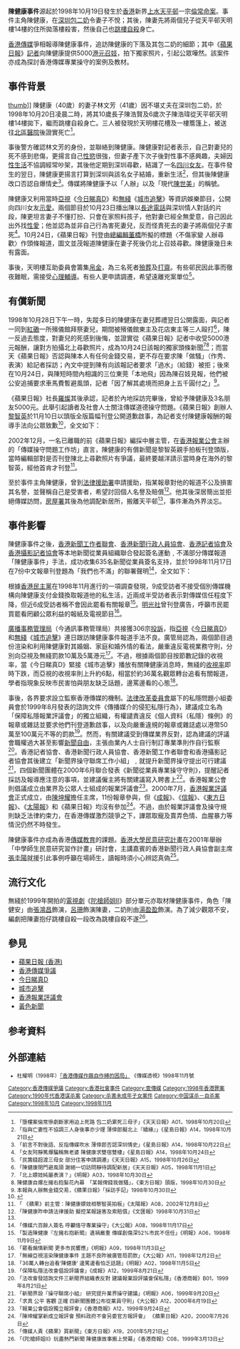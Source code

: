 {{Distinguish|陳凱欣|陳康健|陳健安}}
'''陳健康事件'''源起於1998年10月19日發生於[[香港|香港]]新界[[上水|上水]][[天平邨|天平邨]]一宗[[倫常命案|倫常命案]]。事件主角陳健康，在[[深圳|深圳]][[包二奶|包二奶]]令妻子不悅；其後，陳妻先將兩個兒子從天平邨天明樓14樓的住所拋落樓殺害，然後自己也[[跳樓|跳樓]][[自殺|自殺]]身亡。

[[香港傳媒|香港傳媒]]爭相報導陳健康事件，追訪陳健康的下落及其包二奶的細節；其中《[[蘋果日報_(香港)|蘋果日報]]》[[記者|記者]]向陳健康提供5000[[港元|港元]][[召妓|召妓]]，拍下獨家照片，引起公眾嘩然。該案件亦成為探討香港傳媒專業操守的案例及教材。

==事件背景==
[[文件:Tin_Ping_Estate_Phase_1.jpg|thumb]]]]
陳健康（40歲）的妻子林文芳（41歲）因不堪丈夫在深圳包二奶，於1998年10月20日凌晨二時，將其10歲長子陳浩賢及6歲次子陳浩瑋從天平邨天明樓14樓拋下，繼而跳樓自殺身亡。三人被發現於天明樓花槽及一樓簷篷上，被送往[[北區醫院|北區醫院]]後證實死亡<ref>「墮樓案倫常慘劇斷家用迫上死路 包二奶累死三母子」《天天日報》A01，1998年10月20日</ref>。

事後警方確認林文芳的身份，並聯絡到陳健康。陳健康對記者表示，自己對妻兒的死不感到悲傷，更揚言自己[[性慾|性慾]]很強，但妻子產下次子後對性事不感興趣，夫婦因[[性生活|性生活]]不協調經常吵架，其後他定期到深圳尋歡，結識了一名[[四川|四川]][[女友|女友]]。在事件發生的翌日，陳健康更揚言打算到深圳與該名女子結婚，重新生活<ref>「指與亡妻性不協調三人身後事亦少理 薄倖郎擬北上『續緣』」《星島日報》A14，1998年10月21日</ref>，但其後陳健康改口否認自爆情史<ref>「前言不對後語、反指傳媒吹水 薄倖郎否認深圳情史」《星島日報》A14，1998年10月22日</ref>。傳媒將陳健康予以「人辦」以及「現代[[陳世美|陳世美]]」的稱號。

陳健康又利用當時[[亞洲電視|亞視]]《[[今日睇真D|今日睇真D]]》和[[電視廣播有限公司|無綫]]《[[城市追擊|城市追擊]]》等資訊娛樂節目，公開向四川女友[[示愛|示愛]]。兩個節目於10月23日播出陳以[[長途電話|長途電話]]與深圳情人對話的片段，陳更坦言妻子不懂打扮、只會在家照料孩子，他對妻已經全無愛意，自己因此出外找[[性愛|性愛]]；他並認為並非自己行為害死妻兒，反而怪責死去的妻子將兩個兒子害死<ref>「女友阿靜篤爆騙稱無老婆 陳健康求雙宿雙棲」《星島日報》A14，1998年10月24日</ref>。10月24日，《蘋果日報》刊登由[[總編輯|總編輯]][[董橋|董橋]]所擬的標題〈不傷家變 人辦尋歡〉作頭條報道，圖文並茂報道陳健康在妻子死後仍北上召妓尋歡。陳健康幾日未有露面。

事後，天明樓互助委員會籌集[[帛金|帛金]]，為三名死者[[殮葬|殮葬]]及[[打齋|打齋]]。有些邨民因此事而徹夜難眠，需接受[[心理輔導|心理輔導]]。有些人更申請調遷，希望遠離兇案單位<ref>「民籌錢超渡三母女 部分住客申請調遷」《天天日報》A15，1998年10月26日</ref>。

==有償新聞==
1998年10月28日下午一時，失蹤多日的陳健康在妻兒葬禮翌日公開露面，與記者一同到[[紅磡|紅磡]]一所殯儀館拜祭妻兒，期間被殯儀館東主及花店東主等三人毆打<ref name="ReferenceA">「陳健康閉門避風頭 謝絕一切訪問靜待調配新居」《天天日報》A05，1998年11月1日</ref>，陳一反過去態度，對妻兒的死感到後悔，並證實從《蘋果日報》記者中收受5000港元報酬，讓對方拍攝北上尋歡照片，成為10月24日該報的獨家頭條新聞<ref>「北上嫖妓純屬表演？」《明報》A03，1998年10月30日</ref><ref>陳健康自爆左擁右抱髮花內幕　「某報俾錢我做騷」，《東方日報》頭版，1998年10月30日</ref>；而當天《蘋果日報》否認與陳本人有任何金錢交易，更不存在要求陳「做騷」（作秀、表演）給記者採訪；內文中提到陳有向該報記者要求「過水」（給錢）被拒；後來在10月24日，與陳短時間內相識的三位東莞「本地飛」因為陳召妓見報，他們被公安追捕要求車馬費暫避風頭，記者「因了解其處境而把身上五千圓付之」<ref>本報與人辦無金錢交易，《蘋果日報》「採訪手記」1998年10月30日</ref>。

《蘋果日報》社長[[羅燦|羅燦]]其後承認，記者於內地採訪完畢後，曾給予陳健康及3名朋友5000元。此舉引起讀者及社會人士關注傳媒道德操守問題。《蘋果日報》創辦人[[黎智英|黎智英]]於11月10日以頭版全版篇幅刊登公開道歉啟事，為記者支付陳健康報酬的報導手法向公眾致歉<ref>{{cite news|url=https://www.scmp.com/article/261951/paper-apologises-coverage-reviled-widower|title=Paper apologises for coverage of reviled widower|publisher=[[南華早報|南華早報]]|date=1998-11-11|accessdate=2019-02-19|archive-date=2019-02-20|archive-url=https://web.archive.org/web/20190220002804/https://www.scmp.com/article/261951/paper-apologises-coverage-reviled-widower|dead-url=no}}</ref>，全文如下：

{{quote|《蘋果日報》報道陳健康北上尋歡事件，雖然未曾用錢編造任何新聞，但因事後間接支付五千元給陳健康等人，加上處理此宗新聞之編排及手法不當，引起本報讀者及社會人士不滿，強力譴責，本人與《蘋果日報》編採部管理層都甚感不安與歉仄（疚）。<p>
《蘋果日報》為做好新聞，求勝心切，造成譁眾取寵之後果，犯此大錯，實在罪過。《蘋果日報》承諾今後必定吸取此次事件之教訓，不斷改進。本人及《蘋果日報》編採部管理層謹向讀者及社會大眾致十二萬分歉意，也為編採部同事因此事件蒙羞而道歉。<p>
《蘋果日報》黎智英謹啟<br>
一九九八年十一月九日}}

2002年12月，一名已離職的前《蘋果日報》編採中層主管，在[[香港報業公會|香港報業公會]]主辦的「傳媒操守問題工作坊」直言，陳健康的有償新聞是黎智英親手拍板刊登頭版，當時編輯部對是否刊登陳北上尋歡照片有爭議，最終要越洋請示當時身在海外的黎智英，經他首肯才刊登<ref>「 《蘋果》前主管：陳健康嫖妓相黎智英拍板」《太陽報》A08，2002年12月8日</ref>。

至於事件主角陳健康，曾到[[法律援助署|法律援助署]]申請援助，指某報章對他的報道不公及損害其名譽，並聲稱自己是受害者，希望討回個人名譽及賠償<ref>「陳健康昨申請法律援助 擬控某報誣害及索賠償」《文匯報》1998年10月31日</ref>。他其後深居簡出並拒絕傳媒訪問，[[房屋署|房屋署]]其後為他調配新居所，搬離天平邨<ref name="ReferenceA"/>，事件漸為外界淡忘。

==事件影響==
陳健康事件之後，[[香港新聞工作者聯會|香港新聞工作者聯會]]、[[香港新聞行政人員協會|香港新聞行政人員協會]]、[[香港記者協會|香港記者協會]]及[[香港攝影記者協會|香港攝影記者協會]]等本地新聞從業員組織聯合發起簽名運動﹐不滿部分傳媒報道「陳健康事件」手法，成功收集635名新聞從業員簽名支持，並於1998年11月17日在7份中文報章刊登題為「我們也不滿」的聯署聲明<ref>「傳媒六百餘人簽名 呼籲恪守專業操守」《大公報》A08，1998年11月17日</ref>，全文如下：
{{quote|我們也不滿───由報道陳健康的手法問題，引發我們關注傳媒花錢編造新聞的現象。作為新聞從業員，我們感到痛心：這樣的做法，已經損害我們的形象及公信力。謹此，我們聲明：對於有損新聞從業員專業操守的做法，我們不滿，我們不願意做。<ref>「四新聞組織就陳健康事件表態 ‘我們也不滿’」《香港商報》B02，1998年11月6日</ref>}}

根據[[香港民主黨|香港民主黨]]在1998年11月進行的一項調查發現，9成受訪者不接受個別傳媒機構向陳健康支付金錢換取報道他的私生活，近兩成半受訪者表示對傳媒信任程度下降，但近6成受訪者稱不會因此罷看有關報章<ref>「製造陳健康『左擁右抱新聞』遺禍嚴重 傳媒創傷深52%市民不信任」《明報》A06，1998年11月9日</ref>。[[明光社|明光社]]曾刊登廣告，呼籲市民罷買罷看罔顧公眾利益的報紙及電視節目<ref>「罷看煽情新聞 更多市民響應」《明報》A09，1998年11月3日</ref>。

[[廣播事務管理局|廣播事務管理局]]（今通訊事務管理局）共接獲306宗[[投訴|投訴]]，指[[亞洲電視|亞視]]《[[今日睇真D|今日睇真D]]》和[[電視廣播有限公司|無綫]]《[[城市追擊|城市追擊]]》連日跟訪陳健康事件報道手法不良。廣管局認為，兩個節目過份渲染和利用陳健康對其婚姻、家庭和婚外情的看法，嚴重違反電視業務守則，分別向亞視及無綫罰款10萬及5萬港元<ref>「無線亞視渲染陳健康事件 主題不良昨被廣管局罰款」《大公報》A11，1998年12月2日</ref>。不過，根據兩個節目按節數記錄的收視率，當《今日睇真D》緊接《城市追擊》播放有關陳健康消息時，無綫的[[收視率|收視率]]即時下跌，而亞視的收視率則上升約6點，相當於約36萬名觀眾轉台追看有關報道，學者指現象反映市民害怕與朋友缺乏話題，邊罵邊看的心態<ref>「36萬人轉台追看‘陳健康’ 邊罵邊看怕乏話題」《明報》A02，1998年11月5日</ref>。

事後，各界要求設立監察香港傳媒的機制。[[法律改革委員會|法律改革委員會]]屬下的私隱問題小組委員會於1999年8月發表的諮詢文件《傳播媒介的侵犯私隱行為》，建議成立名為「保障私隱報業評議會」的獨立組織，有權譴責違反《個人資料（私隱）條例》的報章或雜誌並要求他們刊登道歉啟事，以及向嚴重違規的報章或雜誌處以港幣50萬至100萬元不等的罰款<ref>「保障私隱法改會倡設評議會」《成報》A12，1999年8月21日</ref>。然而，有關建議受到傳媒業界反對，認為建議的評議會職權過大甚至影響[[新聞自由|新聞自由]]，主張由業內人士自行制訂專業準則作自行監察<ref>「法改會發諮詢文件三新聞界組織表反對 建議報業設評議會保私隱」《香港商報》B01，1999年8月21日</ref>。香港記者協會、香港新聞行政人員協會、香港新聞工作者聯會和香港攝影記者協會其後建立「新聞界操守聯席工作小組」﹐就提升新聞界操守提出可行建議<ref>「新聞界設『操守聯席小組』 研究提升業界操守建議」《明報》A06，1999年9月20日</ref>，四個新聞團體在2000年6月聯合發表《新聞從業員專業操守守則》，提醒記者採訪及報導應注意的事項，並建議僱主將有關建議寫入聘書上<ref>「求真 公平 客觀 正確 四新聞團體公布從業員守則」《大公報》A12，2000年6月19日</ref>。香港報業公會則倡議成立由業界及公眾人士組成的報業評議會<ref>「報業公會倡設獨立報評會」《香港商報》A12，1999年9月24日</ref>。2000年7月，[[香港報業評議會|香港報業評議會]]正式成立，由[[陳坤耀|陳坤耀]]擔任主席，11份報章參與，但《[[成報|成報]]》、《[[信報財經新聞|信報]]》、《[[東方日報_(香港)|東方日報]]》、《[[太陽報_(香港)|太陽報]]》和《蘋果日報》均沒有參加<ref>「陳坤耀掌新成立報評會 預料政府不會另委官方報評會」 《蘋果日報》A20，2000年7月26日</ref>。不過，由於報業評議會及操守規則缺乏法律約束力，在香港傳媒激烈競爭之下，譁眾取寵及賣弄色情、血腥暴力等情況仍然不時發生。

陳健康事件亦成為香港[[傳媒教育|傳媒教育]]的課題。[[香港大學民意研究計畫|香港大學民意研究計畫]]在2001年舉辦「中學師生民意研究習作計畫」研討會，主講嘉賓的香港新聞行政人員協會副主席[[張圭陽|張圭陽]]就援引此事例呼籲在場師生，讀報時須小心辨認真偽<ref>「傳媒人責《蘋果》買新聞」《東方日報》A19，2001年5月21日</ref>。

==流行文化==
無綫於1999年開拍的[[電視劇|電視劇]]《[[陀槍師姐II|陀槍師姐II]]》部分單元亦取材陳健康事件，角色「陳健安」由[[張鴻昌|張鴻昌]]飾演，[[呂珊|呂珊]]飾演陳妻，二奶則由[[湯盈盈|湯盈盈]]飾演。為了減少觀眾不安，編劇把陳妻抱仔跳樓自殺一段改為跳樓自殺不遂<ref>「《陀槍師姐Ⅱ》玩盡熱門新聞 陳健康故事搬上熒幕」《香港商報》C08，1999年3月13日</ref>。

==參見==
* [[蘋果日報_(香港)|蘋果日報 (香港)]]
* [[香港傳媒爭議|香港傳媒爭議]]
* [[今日睇真D|今日睇真D]]
* [[城市追擊|城市追擊]]
* [[香港報業評議會|香港報業評議會]]
* [[黃色新聞|黃色新聞]]

==参考資料==
{{reflist|3}}

==外部連結==
<small>
*杜耀明（1998年）[http://www.rthk.org.hk/mediadigest/md9811/nov_01.html 「香港傳媒作繭自作縛的困局」] {{Wayback|url=http://www.rthk.org.hk/mediadigest/md9811/nov_01.html |date=20070226120751 }}《傳媒透視》1998年11月號

[[Category:香港傳媒爭議|Category:香港傳媒爭議]]
[[Category:香港社會事件|Category:香港社會事件]]
[[Category:壹傳媒|Category:壹傳媒]]
[[Category:1998年香港罪案|Category:1998年香港罪案]]
[[Category:1990年代香港谋杀案|Category:1990年代香港谋杀案]]
[[Category:杀害未成年子女案件|Category:杀害未成年子女案件]]
[[Category:中国谋杀－自杀案|Category:中国谋杀－自杀案]]
[[Category:1998年10月|Category:1998年10月]]
[[Category:1998年11月|Category:1998年11月]]
